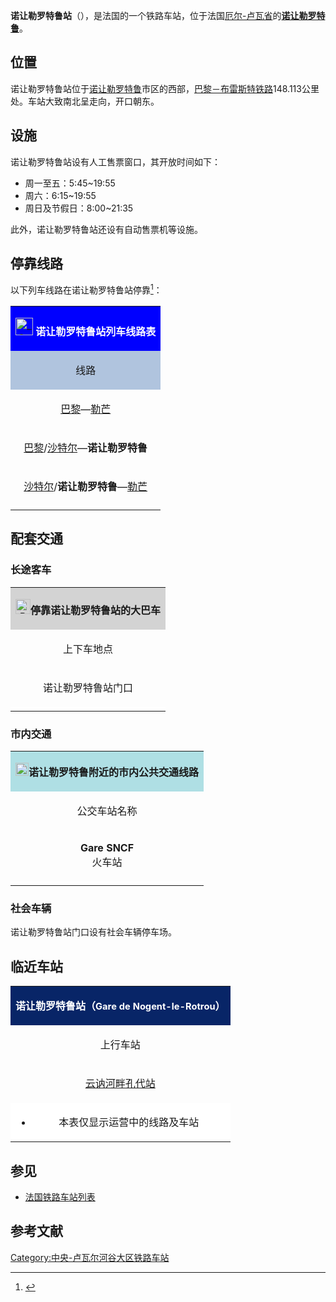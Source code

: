 {{Infobox station
| name          =[[File:Sncf-logo.svg|32x32px]]诺让勒罗特鲁站<br>{{lang|fr|Gare de Nogent-le-Rotrou}} 
| type          = [[法国铁路|法国铁路]]
| image = File:Nogent-le-Rotrou - Train station - 3.JPG
|image_caption = 诺让勒罗特鲁站的主站房
| address       = {{FRA}}[[厄尔-卢瓦省|厄尔-卢瓦省]][[诺让勒罗特鲁|诺让勒罗特鲁]]
| latd          = 48
| latm          = 19
| lats          = 32
| latNS         = N
| longd         = 0
| longm         = 48
| longs         = 37
| longEW        = E
| operator = [[File:_Sncf-logo.svg|32x32px]]
| coordinates_display = yes
| iso_region    = FR
| line          = 
* [[巴黎－布雷斯特铁路|巴黎－布雷斯特铁路]]
| structure           = 地面
| levels              = 1层
| platform      = 2
| tracks        = 3
| elevation = 109米
| opened        = 1857年5月
| rebuilt =
| status = 使用中
| closed        = 
| passengers= 431,090人次<ref>{{Cite web|url=https://ressources.data.sncf.com/explore/dataset/frequentation-gares/?sort=voyageurs_2014&q=nogent|title=Fréquentation en gares|accessdate=2017-04-07|author=SNCF|date=|language=法语|publisher=SNCF Open Data}}</ref>
| pass_year= 2015年
| ADA                 = 
| station_type = 客运车站，兼办货运业务
| connections = 
* {{link-fr|厄尔-卢瓦省城际客运|Transbeauce}}
* {{link-fr|奥恩省城际客运|Réseau interurbain de l'Orne}}
* 诺让勒罗特鲁城市公共交通
| route_map =
| map_locator   = 
| note =
| services = [[法国大区列车|TER]]
}}

'''诺让勒罗特鲁站'''（{{lang-fr|Gare de Nogent-le-Rotrou}}），是法国的一个铁路车站，位于法国[[厄尔-卢瓦省|厄尔-卢瓦省]]的'''[[诺让勒罗特鲁|诺让勒罗特鲁]]'''。

==位置==

诺让勒罗特鲁站位于[[诺让勒罗特鲁|诺让勒罗特鲁]]市区的西部，[[巴黎－布雷斯特铁路|巴黎－布雷斯特铁路]]148.113公里处。车站大致南北呈走向，开口朝东。

==设施==

诺让勒罗特鲁站设有人工售票窗口，其开放时间如下：

* 周一至五：5:45~19:55
* 周六：6:15~19:55
* 周日及节假日：8:00~21:35

此外，诺让勒罗特鲁站还设有自动售票机等设施。

== 停靠线路 ==

{{动态列表|最后更新时间：2017年4月7日。本章节内容仅供参考，不排除因施工或罢工而引发的临时性变更。欢迎修正和补充}}

以下列车线路在诺让勒罗特鲁站停靠<ref>{{Cite web|url=https://www.ter.sncf.com/centre-val-de-loire/gares/87394296/Nogent-le-Rotrou/pratique|title=GARE NOGENT-LE-ROTROU|accessdate=2017-04-07|author=SNCF|date=|language=法语|publisher=TER Centre - Val-de-Loire|archive-date=2016-03-03|archive-url=https://web.archive.org/web/20160303203436/http://www.ter.sncf.com/centre-val-de-loire/gares/87394296/Nogent-le-Rotrou/pratique|dead-url=no}}</ref>：

{| class="wikitable mw-collapsible" 
|colspan="5" style="background:#0000FF" align="center" |[[File:_Sncf-logo.svg|28x28px]] <font color=#FFFFFF>'''诺让勒罗特鲁站列车线路表'''</font>
|-
!style="background:#B0C4DE"| 线路
!style="background:#B0C4DE"|车种
!style="background:#B0C4DE"|上一站
!style="background:#B0C4DE"|下一站
!style="background:#B0C4DE"|大致运行频率{{noteTag|name=noteA}}
|-
|[[巴黎蒙帕纳斯站|巴黎]]—[[勒芒站|勒芒]]
| rowspan="3" align="center"|'''[[法国大区列车|TER]]'''
|[[拉卢普站|拉卢普]]
|[[拉菲尔泰贝尔纳站|拉菲尔泰贝尔纳]]
|每天10趟左右
|-
|[[巴黎蒙帕纳斯站|巴黎]]/[[沙特尔站|沙特尔]]—'''诺让勒罗特鲁'''
|[[拉卢普站|拉卢普]]/[[云讷河畔孔代站|云讷河畔孔代]]
|（终点）
|每天7趟左右
|-
|[[沙特尔站|沙特尔]]/'''诺让勒罗特鲁'''—[[勒芒站|勒芒]]
|[[云讷河畔孔代站|云讷河畔孔代]]/（起点）
|[[勒特伊-拉鲁日站|勒特伊-拉鲁日]]
|每天7趟左右
|-
|colspan="5" style="background:#FFFFFF"|{{noteFoot|1=
{{noteTag|name=noteA|1=在本栏中，往返1次为"1趟"；除特别标明外，其数据仅工作日有效，周末及节假日列车数量可能会减少或停运}}
}}
|}

==配套交通==
===长途客车===

{| class="wikitable mw-collapsible" 
|colspan="3" align="center" style="background:#D3D3D3" |[[File:BSicon_BUS.svg|24x24px]]'''停靠诺让勒罗特鲁站的大巴车'''
|-
!align="center" |上下车地点
!align="center" |运营单位
!align="center" |主要线路及目的地{{noteTag|name=noteA}}
|-
| rowspan="3" align="center" |诺让勒罗特鲁站门口
|align="center" |{{link-fr|厄尔-卢瓦省城际客运|Transbeauce}}<br>Transbeauce{{noteTag|name=noteC}}<ref>{{Cite web|url=http://www.transbeauce.fr/ftp/FR_document/TRANSBEAUCE%20FINAL%20VERSION%20WEB.pdf|title=La carte transbeauce|accessdate=2017-04-07|author=Transbeauce|date=|language=法语|publisher=Tranbeauce}}{{Dead link|date=2018年6月 |bot=InternetArchiveBot |fix-attempted=no }}</ref>
|
* 9号线：[[博蒙雷若泰勒|博蒙雷若泰勒]]、[[米耶尔麦涅|米耶尔麦涅]]、[[布鲁_(厄尔-卢瓦省)|布鲁]]、[[沙托丹|沙托丹]]、[[维朗皮|维朗皮]]、[[奥尔良|奥尔良]]
* 44号线：[[苏昂塞欧佩尔什|苏昂塞欧佩尔什]]、[[苏瓦泽|苏瓦泽]]、[[沙佩勒纪尧姆|沙佩勒纪尧姆]]、[[沙佩勒华雅勒|沙佩勒华雅勒]]、[[拉巴佐什古埃|拉巴佐什古埃]]、[[雷若泰勒维勒维永|雷若泰勒维勒维永]]
|-
|align="center" |{{link-fr|奥恩省城际客运|Réseau interurbain de l'Orne}}<br>Cap'Orne{{noteTag|name=noteC}}<ref>{{Cite web|url=http://www.orne.fr/sites/www.orne.fr/files/fichiers/parution/15/07/carte.pdf|title=Le réseau Cap'Orne|accessdate=2017-04-07|author=Transbeauce|date=|language=法语|publisher=Orne.fr}}{{Dead link|date=2020年4月 |bot=InternetArchiveBot |fix-attempted=yes }}</ref>
|
* 70线：[[云讷河畔孔代|云讷河畔孔代]]、[[圣日耳曼代格鲁瓦|圣日耳曼代格鲁瓦]]、[[拉沙佩勒蒙特利容|拉沙佩勒蒙特利容]]、[[莫尔塔涅欧佩尔什|莫尔塔涅欧佩尔什]]、[[萨尔特河畔勒梅勒|萨尔特河畔勒梅勒]]、[[阿朗松|阿朗松]]
* 71线：[[诺塞|诺塞]]、[[科洛纳尔科吕贝尔|科洛纳尔科吕贝尔]]、[[贝莱姆|贝莱姆]]、[[马梅尔|马梅尔]]、[[阿朗松|阿朗松]]
|-
|align="center" |[[SNCF|SNCF]]<br>Car TER{{noteTag|name=noteB}}
|（''当某条铁路线施工或罢工时，SNCF可能也会提供途径该线路沿途站点的大巴车''）
|-
|colspan="3" style="background:#FFFFFF"|{{noteFoot|1=
{{noteTag|name=noteA|1=本栏不包括可以联程中转前往的目的地}}
{{noteTag|name=noteB|1=其车票可与SNCF的同线路车票通用}}
{{noteTag|name=noteC|1=部分城际客运线路仅周一至五开行}}
}}
|}

===市内交通===

{| class="wikitable mw-collapsible" 
|colspan="3" align="center" style="background:#AFDFE4"|[[File:Bus-logo.svg|21x21px]]'''诺让勒罗特鲁附近的市内公共交通线路'''
|-
!align="center" |公交车站名称
!align="center" |位置
!align="center" |停靠线路{{noteTag|name=noteA}}<ref>{{Cite web|url=http://www.ville-nogent-le-rotrou.fr/images/files/telecharg/nobus/1617_horaires_sept_juin.pdf|title=Nobus|accessdate=2017-04-07|author=Nobus|date=|language=法语|publisher=Nobus}}{{Dead link|date=2019年5月 |bot=InternetArchiveBot |fix-attempted=yes }}</ref>
|-
|'''Gare SNCF'''<br>火车站
|诺让勒罗特鲁站门口
|
* 市区公交线{{noteTag|name=noteB}}：鸡鸣 ↔ 医院 ↔ 市政府 ↔ 林桥 ↔ '''火车站''' ↔ 戈什提耶尔商业中心 ↔ 让穆兰 ↔ 强地 ↔ 综合超市
|-
|colspan="3" style="background:#FFFFFF"|{{noteFoot|1=
{{noteTag|name=noteA|1=中文名称非官方正式翻译，仅供参考}}
{{noteTag|name=noteB|1=周日及节假日停运}}
}}
|}

===社会车辆===

诺让勒罗特鲁站门口设有社会车辆停车场。

==临近车站==

{|class="wikitable mw-collapsible" style="margin: 0 auto; width:42em;"
|colspan="3"  style="background:#082567" align="center"|<font color=#FFFFFF>'''诺让勒罗特鲁站（<span style="font-size:11pt;">Gare de Nogent-le-Rotrou</span>）'''</font>
|-
!上行车站
!线路
!下行车站
|-
|align="center" |[[云讷河畔孔代站|云讷河畔孔代站]]
|align="center" |'''[[巴黎－布雷斯特铁路|巴黎－布雷斯特铁路]]'''
|align="center" |[[勒特伊-拉鲁日站|勒特伊-拉鲁日站]]
|-
|colspan="3" style="background:#FFFFFF"|
*本表仅显示运营中的线路及车站
|}

==参见==
* [[法国铁路车站列表|法国铁路车站列表]]

== 参考文献 ==
{{Reflist}}

[[Category:中央-卢瓦尔河谷大区铁路车站|Category:中央-卢瓦尔河谷大区铁路车站]]